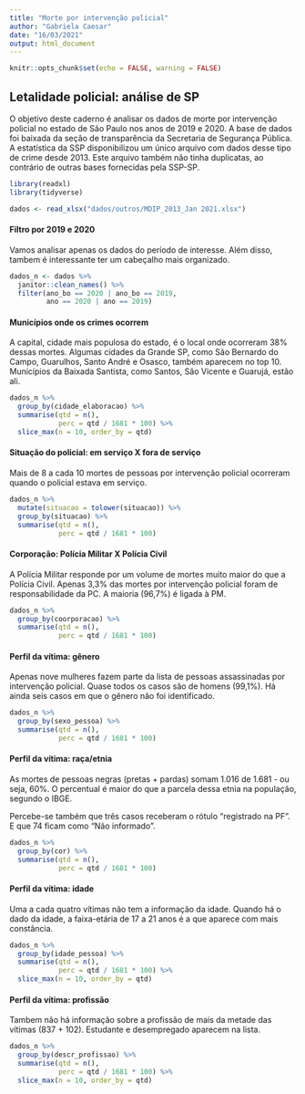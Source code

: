 ```yaml
---
title: "Morte por intervenção policial"
author: "Gabriela Caesar"
date: "16/03/2021"
output: html_document
---
```


```r
knitr::opts_chunk$set(echo = FALSE, warning = FALSE)
```

## Letalidade policial: análise de SP

O objetivo deste caderno é analisar os dados de morte por intervenção policial no estado de São Paulo nos anos de 2019 e 2020. A base de dados foi baixada da seção de transparência da Secretaria de Segurança Pública. A estatística da SSP disponibilizou um único arquivo com dados desse tipo de crime desde 2013. Este arquivo também não tinha duplicatas, ao contrário de outras bases fornecidas pela SSP-SP.

```r
library(readxl)
library(tidyverse)
```

```r
dados <- read_xlsx("dados/outros/MDIP_2013_Jan 2021.xlsx")
```

#### Filtro por 2019 e 2020

Vamos analisar apenas os dados do período de interesse. Além disso, tambem é interessante ter um cabeçalho mais organizado.

```r
dados_n <- dados %>%
  janitor::clean_names() %>%
  filter(ano_bo == 2020 | ano_bo == 2019, 
         ano == 2020 | ano == 2019)
```

#### Municípios onde os crimes ocorrem

A capital, cidade mais populosa do estado, é o local onde ocorreram 38% dessas mortes. Algumas cidades da Grande SP, como São Bernardo do Campo, Guarulhos, Santo André e Osasco, também aparecem no top 10. Municípios da Baixada Santista, como Santos, São Vicente e Guarujá, estão ali. 

```r
dados_n %>%
  group_by(cidade_elaboracao) %>%
  summarise(qtd = n(),
            perc = qtd / 1681 * 100) %>%
  slice_max(n = 10, order_by = qtd)
```

#### Situação do policial: em serviço X fora de serviço

Mais de 8 a cada 10 mortes de pessoas por intervenção policial ocorreram quando o policial estava em serviço.

```r
dados_n %>%
  mutate(situacao = tolower(situacao)) %>%
  group_by(situacao) %>%
  summarise(qtd = n(),
            perc = qtd / 1681 * 100)
```

#### Corporação: Polícia Militar X Polícia Civil

A Polícia Militar responde por um volume de mortes muito maior do que a Polícia Civil. Apenas 3,3% das mortes por intervenção policial foram de responsabilidade da PC. A maioria (96,7%) é ligada à PM.

```r
dados_n %>%
  group_by(coorporacao) %>%
  summarise(qtd = n(),
            perc = qtd / 1681 * 100)
```

#### Perfil da vítima: gênero

Apenas nove mulheres fazem parte da lista de pessoas assassinadas por intervenção policial. Quase todos os casos são de homens (99,1%). Há ainda seis casos em que o gênero não foi identificado.

```r
dados_n %>%
  group_by(sexo_pessoa) %>%
  summarise(qtd = n(),
            perc = qtd / 1681 * 100)
```

#### Perfil da vítima: raça/etnia

As mortes de pessoas negras (pretas + pardas) somam 1.016 de 1.681 - ou seja, 60%. O percentual é maior do que a parcela dessa etnia na população, segundo o IBGE.

Percebe-se também que três casos receberam o rótulo "registrado na PF". E que 74 ficam como "Não informado".

```r
dados_n %>%
  group_by(cor) %>%
  summarise(qtd = n(),
            perc = qtd / 1681 * 100)
```

#### Perfil da vítima: idade 

Uma a cada quatro vítimas não tem a informação da idade. Quando há o dado da idade, a faixa-etária de 17 a 21 anos é a que aparece com mais constância. 

```r
dados_n %>%
  group_by(idade_pessoa) %>%
  summarise(qtd = n(),
            perc = qtd / 1681 * 100) %>%
  slice_max(n = 10, order_by = qtd)
```

#### Perfil da vítima: profissão

Tambem não há informação sobre a profissão de mais da metade das vítimas (837 + 102). Estudante e desempregado aparecem na lista.

```r
dados_n %>%
  group_by(descr_profissao) %>%
  summarise(qtd = n(),
            perc = qtd / 1681 * 100) %>%
  slice_max(n = 10, order_by = qtd)
```

